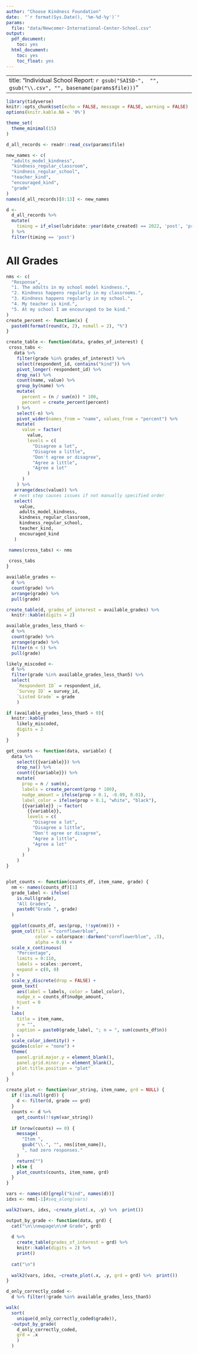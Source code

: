 ```yaml
---
author: "Choose Kindness Foundation"
date:  "`r format(Sys.Date(), '%m-%d-%y')`"
params:
  file: "data/Newcomer-International-Center-School.csv"
output:
  pdf_document:
    toc: yes
  html_document:
    toc: yes
    toc_float: yes
---
```


---
title: "Individual School Report: `r gsub("SAISD-",  "", gsub("\\.csv", "", basename(params$file))) `"
---

\newpage

```r
library(tidyverse)
knitr::opts_chunk$set(echo = FALSE, message = FALSE, warning = FALSE)
options(knitr.kable.NA = '0%')

theme_set(
  theme_minimal(15)
)

d_all_records <- readr::read_csv(params$file)

new_names <- c(
  "adults_model_kindness",
  "kindness_regular_classroom",
  "kindness_regular_school",
  "teacher_kind",
  "encouraged_kind",
  "grade"
)
names(d_all_records)[8:13] <- new_names

```

```r
d <- 
  d_all_records %>% 
  mutate(
    timing = if_else(lubridate::year(date_created) == 2022, 'post', 'pre')
  ) %>% 
  filter(timing == 'post')
```


# All Grades

```r
nms <- c(
  "Response", 
  "1. The adults in my school model kindness.",
  "2. Kindness happens regularly in my classrooms.",
  "3. Kindness happens regularly in my school.",
  "4. My teacher is kind.",
  "5. At my school I am encouraged to be kind."
)
create_percent <- function(x) {
  paste0(format(round(x, 2), nsmall = 2), "%")  
}

create_table <- function(data, grades_of_interest) {
 cross_tabs <- 
   data %>% 
    filter(grade %in% grades_of_interest) %>% 
    select(respondent_id, contains("kind")) %>% 
    pivot_longer(-respondent_id) %>% 
    drop_na() %>% 
    count(name, value) %>% 
    group_by(name) %>% 
    mutate(
      percent = (n / sum(n)) * 100,
      percent = create_percent(percent)
    ) %>% 
    select(-n) %>% 
    pivot_wider(names_from = "name", values_from = "percent") %>% 
    mutate(
      value = factor(
        value, 
        levels = c(
          "Disagree a lot",
          "Disagree a little",
          "Don't agree or disagree",
          "Agree a little",
          "Agree a lot"
        )
      )
    ) %>% 
   arrange(desc(value)) %>% 
   # next step causes issues if not manually specified order
   select(
     value, 
     adults_model_kindness,
     kindness_regular_classroom,
     kindness_regular_school,
     teacher_kind,
     encouraged_kind
   )

 names(cross_tabs) <- nms
 
 cross_tabs
}

available_grades <- 
  d %>% 
  count(grade) %>% 
  arrange(grade) %>% 
  pull(grade)

create_table(d, grades_of_interest = available_grades) %>% 
  knitr::kable(digits = 2)

available_grades_less_than5 <- 
  d %>% 
  count(grade) %>% 
  arrange(grade) %>% 
  filter(n < 5) %>% 
  pull(grade)

```

```r
likely_miscoded <- 
  d %>% 
  filter(grade %in% available_grades_less_than5) %>% 
  select(
    `Respondent ID` = respondent_id, 
    `Survey ID` = survey_id, 
    `Listed Grade` = grade
    ) 

if (available_grades_less_than5 > 0){
  knitr::kable(
    likely_miscoded, 
    digits = 2
    )
}

```

```r
get_counts <- function(data, variable) {
  data %>% 
    select({{variable}}) %>% 
    drop_na() %>% 
    count({{variable}}) %>% 
    mutate(
      prop = n / sum(n),
      labels = create_percent(prop * 100),
      nudge_amount = ifelse(prop > 0.1, -0.09, 0.01),
      label_color = ifelse(prop > 0.1, "white", "black"),
      {{variable}} := factor(
        {{variable}},
        levels = c(
          "Disagree a lot",
          "Disagree a little",
          "Don't agree or disagree",
          "Agree a little",
          "Agree a lot"
        )
      )
    )
}


plot_counts <- function(counts_df, item_name, grade) {
  nm <- names(counts_df)[1]
  grade_label <- ifelse(
    is.null(grade), 
    "All Grades", 
    paste0("Grade ", grade)
  )
  
  ggplot(counts_df, aes(prop, !!sym(nm))) +
  geom_col(fill = "cornflowerblue", 
           color = colorspace::darken("cornflowerblue", .3),
           alpha = 0.9) +
  scale_x_continuous(
    "Percentage", 
    limits = 0:110,
    labels = scales::percent,
    expand = c(0, 0) 
  ) +
  scale_y_discrete(drop = FALSE) +
  geom_text(
    aes(label = labels, color = label_color), 
    nudge_x = counts_df$nudge_amount,
    hjust = 0
  ) +
  labs(
    title = item_name,
    y = "",
    caption = paste0(grade_label, "; n = ", sum(counts_df$n))
  ) +
  scale_color_identity() +
  guides(color = "none") +
  theme(
    panel.grid.major.y = element_blank(),
    panel.grid.minor.y = element_blank(),
    plot.title.position = "plot"
  )
}

create_plot <- function(var_string, item_name, grd = NULL) {
  if (!is.null(grd)) {
    d <- filter(d, grade == grd)
  } 
  counts <- d %>% 
    get_counts(!!sym(var_string))
  
  if (nrow(counts) == 0) {
    message(
      "Item ", 
      gsub("\\.", "", nms[item_name]), 
      ", had zero responses."
    )
    return("")
  } else {
    plot_counts(counts, item_name, grd)
  } 
}
```

```r
vars <- names(d)[grepl("kind", names(d))]
idxs <- nms[-1]#seq_along(vars)

walk2(vars, idxs, ~create_plot(.x, .y) %>%  print())
```

```r
output_by_grade <- function(data, grd) {
  cat("\n\\newpage\n\n# Grade", grd)
  
  d %>% 
    create_table(grades_of_interest = grd) %>% 
    knitr::kable(digits = 2) %>% 
    print()
  
  cat("\n")
  
  walk2(vars, idxs, ~create_plot(.x, .y, grd = grd) %>%  print())
}

```

```r
d_only_correctly_coded <- 
  d %>% filter(!grade %in% available_grades_less_than5)

walk(
  sort(
    unique(d_only_correctly_coded$grade)), 
  ~output_by_grade(
    d_only_correctly_coded, 
    grd = .x
    )
  )
```
